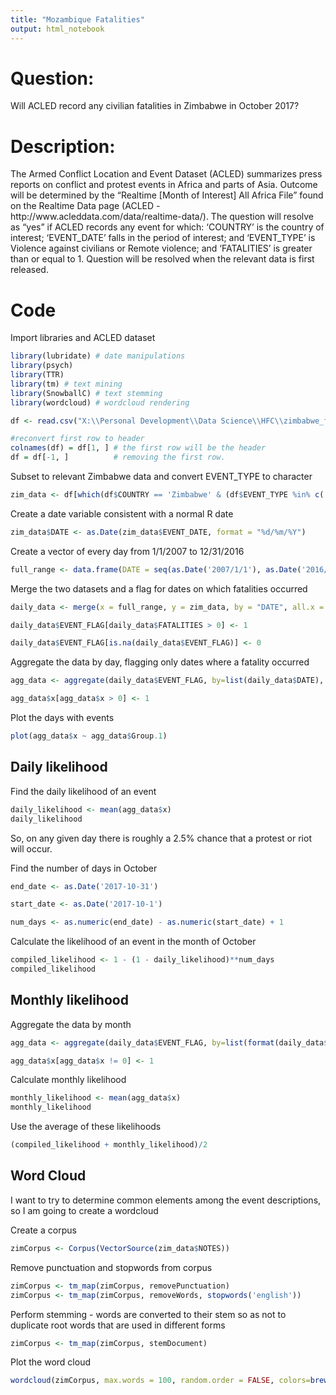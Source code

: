 ---
title: "Mozambique Fatalities"
output: html_notebook
---
# Question: 
Will ACLED record any civilian fatalities in Zimbabwe in October 2017?

# Description: 
The Armed Conflict Location and Event Dataset (ACLED) summarizes press reports on conflict and protest events in Africa and parts of Asia. Outcome will be determined by the "Realtime [Month of Interest] All Africa File" found on the Realtime Data page (ACLED - http://www.acleddata.com/data/realtime-data/). The question will resolve as "yes" if ACLED records any event for which: 'COUNTRY' is the country of interest; 'EVENT_DATE' falls in the period of interest; and 'EVENT_TYPE' is Violence against civilians or Remote violence; and 'FATALITIES' is greater than or equal to 1. Question will be resolved when the relevant data is first released.

# Code
Import libraries and ACLED dataset 
```{r}
library(lubridate) # date manipulations
library(psych)
library(TTR)
library(tm) # text mining
library(SnowballC) # text stemming
library(wordcloud) # wordcloud rendering

df <- read.csv("X:\\Personal Development\\Data Science\\HFC\\zimbabwe_fatalities\\ACLED-Version-7-All-Africa-1997-2016_csv_dyadic-file.csv", header=FALSE, stringsAsFactors = FALSE)

#reconvert first row to header
colnames(df) = df[1, ] # the first row will be the header
df = df[-1, ]          # removing the first row.
```

Subset to relevant Zimbabwe data and convert EVENT_TYPE to character
```{r}
zim_data <- df[which(df$COUNTRY == 'Zimbabwe' & (df$EVENT_TYPE %in% c('Violence against civilians', 'Remote Violence'))), ]
```

Create a date variable consistent with a normal R date 
```{r}
zim_data$DATE <- as.Date(zim_data$EVENT_DATE, format = "%d/%m/%Y")
```


Create a vector of every day from 1/1/2007 to 12/31/2016
```{r}
full_range <- data.frame(DATE = seq(as.Date('2007/1/1'), as.Date('2016/12/31'), 'days'))
```

Merge the two datasets and a flag for dates on which fatalities occurred
```{r}
daily_data <- merge(x = full_range, y = zim_data, by = "DATE", all.x = TRUE)

daily_data$EVENT_FLAG[daily_data$FATALITIES > 0] <- 1

daily_data$EVENT_FLAG[is.na(daily_data$EVENT_FLAG)] <- 0
```

Aggregate the data by day, flagging only dates where a fatality occurred
```{r}
agg_data <- aggregate(daily_data$EVENT_FLAG, by=list(daily_data$DATE), FUN = mean)

agg_data$x[agg_data$x > 0] <- 1
```

Plot the days with events 
```{r}
plot(agg_data$x ~ agg_data$Group.1)
```

## Daily likelihood

Find the daily likelihood of an event
```{r}
daily_likelihood <- mean(agg_data$x)
daily_likelihood
```

So, on any given day there is roughly a 2.5% chance that a protest or riot will occur. 

Find the number of days in October
```{r}
end_date <- as.Date('2017-10-31')

start_date <- as.Date('2017-10-1')

num_days <- as.numeric(end_date) - as.numeric(start_date) + 1 
```

Calculate the likelihood of an event in the month of October
```{r}
compiled_likelihood <- 1 - (1 - daily_likelihood)**num_days
compiled_likelihood
```

## Monthly likelihood

Aggregate the data by month
```{r}
agg_data <- aggregate(daily_data$EVENT_FLAG, by=list(format(daily_data$DATE, "%Y-%m")), FUN = mean)

agg_data$x[agg_data$x != 0] <- 1
```


Calculate monthly likelihood
```{r}
monthly_likelihood <- mean(agg_data$x)
monthly_likelihood
```

Use the average of these likelihoods 
```{r}
(compiled_likelihood + monthly_likelihood)/2
```

## Word Cloud

I want to try to determine common elements among the event descriptions, so I am going to create a wordcloud 

Create a corpus
```{r}
zimCorpus <- Corpus(VectorSource(zim_data$NOTES))
```

Remove punctuation and stopwords from corpus
```{r}
zimCorpus <- tm_map(zimCorpus, removePunctuation)
zimCorpus <- tm_map(zimCorpus, removeWords, stopwords('english'))
```

Perform stemming - words are converted to their stem so as not to duplicate root words that are used in different forms
```{r}
zimCorpus <- tm_map(zimCorpus, stemDocument)
```

Plot the word cloud
```{r}
wordcloud(zimCorpus, max.words = 100, random.order = FALSE, colors=brewer.pal(8, "Dark2"))
```



